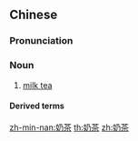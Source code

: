 ==Chinese==
{{zh-forms}}
{{wikipedia|lang=zh}}

===Pronunciation===
{{zh-pron
|m=nǎichá
|c=naai5 caa4
|mn=leng-tê
|w=3na zo
|cat=n
}}

===Noun===
{{zh-noun}}

# [[milk tea]]
#: {{zh-x|港式 奶茶|Hong Kong-style '''milk tea'''}}

====Derived terms====
{{zh-der|珍珠奶茶}}

[[zh-min-nan:奶茶]]
[[th:奶茶]]
[[zh:奶茶]]